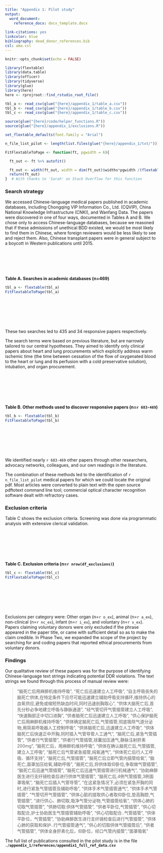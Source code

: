 ```yaml
---
title: "Appendix 1: Pilot study"
output:
  word_document:
    reference_docx: docx_template.docx
    
link-citations: yes
linkcolor: blue
bibliography: dead_donor_references.bib
csl: ama.csl
---
```


```r
knitr::opts_chunk$set(echo = FALSE)

library(flextable)
library(data.table)
library(officer)
library(tidyverse)
library(glue)
library(here)
here <- rprojroot::find_rstudio_root_file()

tbl_a <- read_csv(glue("{here}/appendix_1/table_a.csv"))
tbl_b <- read_csv(glue("{here}/appendix_1/table_b.csv"))
tbl_c <- read_csv(glue("{here}/appendix_1/table_c.csv"))

source(glue("{here}/code/helper_functions.R"))
source(glue("{here}/appendix_1/exclusions.R"))

set_flextable_defaults(font.family = "Arial")

n_file_list_pilot <- length(list.files(glue("{here}/appendix_1/txt/")))

FitFlextableToPage <- function(ft, pgwidth = 6){

  ft_out <- ft %>% autofit()

  ft_out <- width(ft_out, width = dim(ft_out)$widths*pgwidth /(flextable_dim(ft_out)$widths))
  return(ft_out)
}  # With thanks to 'Sarah' on Stack Overflow for this function

```

### Search strategy

We accessed Chinese-language medical papers published in academic databases, including Chongqing VIP Information Co., Ltd. (CQVIP), China National Knowledge Infrastructure (CNKI), and Wanfang Data. The papers were discovered in one of four ways, documented in Tables A and B. We chose only to access Chinese-language databases, because we reasoned that if these admissions of unethical BDD existed, we would be most likely to find them in Chinese, where foreign reviewers would be less likely to see and reject them. Also, Chinese transplant papers were in general subject to a boycott in Western publications until 2015.

<br><br><br><br><br>
**Table A. Searches in academic databases (n=469)**

```r
tbl_a <- flextable(tbl_a)
FitFlextableToPage(tbl_a)
```

<br><br><br><br><br>

These two searches led to 435 and 34 responsive papers respectively.

The search terms were based on previous literature, but are narrowly tailored to our central hypotheses. They aimed to identify only clinical papers about heart and lung procurements which explicitly address warm ischemic time (the time between cessation of the flow of oxygenated blood to the heart or lung and its perfusion with a cold preservative solution), intubation, and organ procurement.

<br><br><br><br><br>\
**Table B. Other methods used to discover responsive papers (n=`r 683-469`)**

```r
tbl_b <- flextable(tbl_b)
FitFlextableToPage(tbl_b)
```

<br><br><br><br><br>

We identified nearly `r 683-469` other papers through other researchers, advocacy networks, colleagues, and our own readings in the literature.

The combination of these methods led to the identification of `r n_file_list_pilot` medical papers for which we could locate the original pdf. Most articles were converted to plain text with the open source pdftotext command line tool; commercial optical character recognition software dealt with refractory cases.

### Exclusion criteria

Table C shows the exclusion criteria. Screening was done via programmatic analysis with extensive clerical validation.

<br><br><br><br><br>\
**Table C. Exclusion criteria (n=`r nrow(df_exclusions)`)**

```r
tbl_c <- flextable(tbl_c)
FitFlextableToPage(tbl_c)
```

<br><br><br><br><br>

Exclusions per category were: Other organ (n=`r o_ex`), animal (n=`r a_ex`), non-clinical (n=`r nc_ex`), infant (n=`r i_ex`), and voluntary (n=`r v_ex`). Papers claiming voluntary donors were only excluded if the phrase appeared in the paper title, or came with sufficient detail so as to make the claim credible. In Phase Two, we expanded the scope of the project by searching for and coding papers that reported ethical procurements from voluntary donors.

### Findings

Our qualitative review of these papers was for the purpose of identifying Chinese-language text strings indicating potential DDR violations. The text strings we found through this process of manual review were:

> "脑死亡后用麻醉机维持呼吸", "死亡后迅速建立人工呼吸", "自主呼吸丧失的脑死亡供体,在特定条件下应尽可能迅速建立辅助呼吸支持循环,维持供心的血氧供应,避免或缩短热缺血时间,同时迅速剖胸取心", "供体大脑死亡后,首先分秒必争地建立呼吸与静脉通道", "经气管切开气管插管建立人工呼吸", "快速胸部正中切口进胸", "供者脑死亡后迅速建立人工呼吸", "供心保护脑死亡后用麻醉机维持呼吸", "供体确定脑死亡后,气管插管,彻底吸除气道分泌物,用简易呼吸器人工控制呼吸", "供体脑死亡后,迅速建立人工呼吸", "供体脑死亡后快速正中开胸,同时插入气管导管人工通气", "脑死亡后,紧急气管插管", "供者行气管插管", "供者行气管插管,球囊加压通气,静脉注射肝素200mg", "脑死亡后，用麻醉机维持呼吸", "供体在确认脑死亡后,气管插管,建立人工呼吸", "脑死亡后气管紧急插管,纯氧通气", "供体死亡后行人工呼吸、循环支持", "脑死亡后,气管插管", "脑死亡后立即气管内插管给氧", "脑死亡,面罩加压给氧,辅助呼吸", "脑死亡后,将供体取仰卧位,争取做气管插管", "脑死亡后迅速气管插管", "脑死亡后迅速气管插管进行机械通气", "协助麻醉医生进行支纤镜检查后进行供体气管插管", "脑死亡后,4例气管插管,3例面罩吸氧", "脑死亡后插入气管导管", "在这紧急情况下,必须在紧急开胸的同时,进行紧急气管插管及辅助呼吸", "供体手术气管插管通气", "供体手术气管插管", "气管切开气管插管", "供体心脏的提取供心者取仰卧位,垫高胸腔,气管插管", "进行供心、肺切取,吸净气管分泌物,气管插管给氧", "供体心肺的切取气管插管", "供肺切取:供体气管插管", "供者平卧位,气管插管", "供心切取配合,护士协助医生气管插管辅助呼吸", "供心切取配合..气管插管", "供体平卧位，气管插管", "协助麻醉医生进行支纤镜检查后进行气管插管", "供体心肺的获取和保护..行气管插管通气", "供心的切取供体气管插管后", "供者气管插管", "供体全身肝素化后，仰卧位，经口气管内插管","面罩吸氧"

The full list of publications consulted in the pilot study is in the file **`./appendix_1/references/appendix1_full_ref_data.csv`**